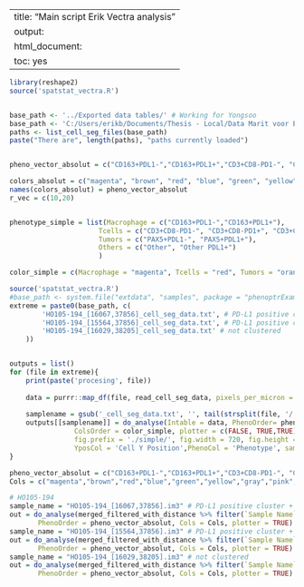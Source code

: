 
---
title: "Main script Erik Vectra analysis"
output:
  html_document:
    toc: yes
---


```r
library(reshape2)
source('spatstat_vectra.R')


base_path <- '../Exported data tables/' # Working for Yongsoo
base_path <- 'C:/Users/erikb/Documents/Thesis - Local/Data Marit voor Erik Bosch/Erik Bosch/Data complete phenotyping/HO105_Exported data tables/' # working for Erik
paths <- list_cell_seg_files(base_path)
paste("There are", length(paths), "paths currently loaded")


pheno_vector_absolut = c("CD163+PDL1-","CD163+PDL1+","CD3+CD8-PD1-", "CD3+CD8-PD1+", "CD3+CD8+PD1-", "CD3+CD8+PD1+","Other","Other PDL1+","PAX5+PDL1-", "PAX5+PDL1+")

colors_absolut = c("magenta", "brown", "red", "blue", "green", "yellow", "gray", "pink", "orange", "cyan")
names(colors_absolut) = pheno_vector_absolut
r_vec = c(10,20)


phenotype_simple = list(Macrophage = c("CD163+PDL1-","CD163+PDL1+"),
                      Tcells = c("CD3+CD8-PD1-", "CD3+CD8-PD1+", "CD3+CD8+PD1-", "CD3+CD8+PD1+"),
                      Tumors = c("PAX5+PDL1-", "PAX5+PDL1+"),
                      Others = c("Other", "Other PDL1+")
                      )

color_simple = c(Macrophage = "magenta", Tcells = "red", Tumors = "orange", Others = "gray")

```


```r
source('spatstat_vectra.R')
#base_path <- system.file("extdata", "samples", package = "phenoptrExamples")
extreme = paste0(base_path, c(
		'HO105-194_[16067,37856]_cell_seg_data.txt', # PD-L1 positive cluster + Tumor cluster
		'HO105-194_[15564,37856]_cell_seg_data.txt', # PD-L1 positive cluster + Tumor cluster
		'HO105-194_[16029,38205]_cell_seg_data.txt' # not clustered
	))


outputs = list()
for (file in extreme){
	print(paste('procesing', file))
    
	data = purrr::map_df(file, read_cell_seg_data, pixels_per_micron = getOption("phenoptr.pixels.per.micron"))
    
  	samplename = gsub('_cell_seg_data.txt', '', tail(strsplit(file, '/')[[1]],1))
	outputs[[samplename]] = do_analyse(Intable = data, PhenoOrder= phenotype_simple, 
                ColsOrder = color_simple, plotter = c(FALSE, TRUE,TRUE),XposCol = 'Cell X Position', envelope=TRUE, 
			    fig.prefix = './simple/', fig.width = 720, fig.height = 720,
			    YposCol = 'Cell Y Position',PhenoCol = 'Phenotype', sample_name = samplename, r_vec = r_vec)
}
```

```r

pheno_vector_absolut = c("CD163+PDL1-","CD163+PDL1+","CD3+CD8-PD1-", "CD3+CD8-PD1+", "CD3+CD8+PD1-", "CD3+CD8+PD1+","Other","Other PDL1+","PAX5+PDL1-", "PAX5+PDL1+")
Cols = c("magenta","brown","red","blue","green","yellow","gray","pink","orange","cyan")

# HO105-194
sample_name = "HO105-194_[16067,37856].im3" # PD-L1 positive cluster + Tumor cluster
out = do_analyse(merged_filtered_with_distance %>% filter(`Sample Name` == sample_name), 
	   PhenoOrder = pheno_vector_absolut, Cols = Cols, plotter = TRUE)
sample_name = "HO105-194_[15564,37856].im3" # PD-L1 positive cluster + Tumor cluster
out = do_analyse(merged_filtered_with_distance %>% filter(`Sample Name` == sample_name), 
	   PhenoOrder = pheno_vector_absolut, Cols = Cols, plotter = TRUE)
sample_name = "HO105-194_[16029,38205].im3" # not clustered
out = do_analyse(merged_filtered_with_distance %>% filter(`Sample Name` == sample_name), 
	   PhenoOrder = pheno_vector_absolut, Cols = Cols, plotter = TRUE)

```

